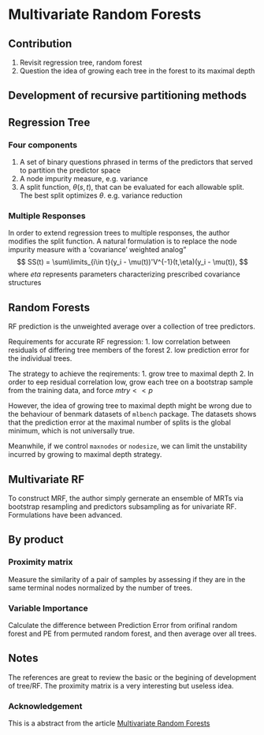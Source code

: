 # Multivariate Random Forests

## Contribution
1. Revisit regression tree, random forest
2. Question the idea of growing each tree in the forest to its maximal depth

## Development of recursive partitioning methods

## Regression Tree
### Four components
1. A set of binary questions phrased  in terms of the predictors that served to partition the predictor space
2. A node impurity measure, e.g. variance
3. A split function, $\theta(s,t)$, that can be evaluated for each allowable split. The best split optimizes $\theta$. e.g. variance reduction

### Multiple Responses 
In order to extend regression trees to multiple responses, the author modifies the split function. A natural formulation is to replace the node impurity measure with a 'covariance' weighted analog"
$$
SS(t) = \sum\limits_{i\in t}(y_i - \mu(t))'V^{-1}(t,\eta)(y_i - \mu(t)),
$$
where $eta$ represents parameters characterizing prescribed covariance structures

## Random Forests
RF prediction is the unweighted average over a collection of tree predictors.     
    
Requirements for accurate RF regression:
1. low correlation between residuals of differing tree members of the forest
2. low prediction error for the individual trees.

The strategy to achieve the reqirements:
1. grow tree to maximal depth
2. In order to eep residual correlation low, grow each tree on a bootstrap sample from the training data, and force $mtry << p$

However, the idea of growing tree to maximal depth might be wrong due to the behaviour of benmark datasets of `mlbench` package. The datasets shows that the prediction error at the maximal number of splits is the global minimum, which is not universally true.

Meanwhile, if we control `maxnodes` or `nodesize`, we can limit the unstability incurred by growing to maximal depth strategy.

## Multivariate RF
To construct MRF, the author simply gernerate an ensemble of MRTs via bootstrap resampling and predictors subsampling as for univariate RF. Formulations have been advanced.

## By product
### Proximity matrix
Measure the similarity of a pair of samples by assessing if they are in the same terminal nodes normalized by the number of trees.

### Variable Importance
Calculate the difference between Prediction Error from orifinal random forest and PE from permuted random forest, and then average over all trees.

## Notes
The references are great to review the basic or the begining of development of tree/RF.
The proximity matrix is a very interesting but useless idea.


### Acknowledgement
This is a abstract from the article [Multivariate Random Forests](https://www.researchgate.net/publication/220080658_Multivariate_random_forests)

